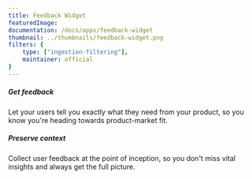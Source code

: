 ```yaml
---
title: Feedback Widget
featuredImage: 
documentation: /docs/apps/feedback-widget
thumbnail: ../thumbnails/feedback-widget.png
filters: {
    type: ["ingestion-filtering"],
    maintainer: official
}
---
```


<Section
    divider={false}
    title="Build better products by collecting user feedback in real-time, when it matters most."
    size="full"
    cols={2}
>
    <div>
        <h5>Get feedback</h5>
        <p>Let your users tell you exactly what they need from your product, so you know you're heading towards product-market fit.</p>
    </div>
    <div>
        <h5>Preserve context</h5>
        <p>Collect user feedback at the point of inception, so you don't miss vital insights and always get the full picture.</p>
    </div>
</Section>

<TutorialsSlider topic="feedback-widget" />

<Documentation />
